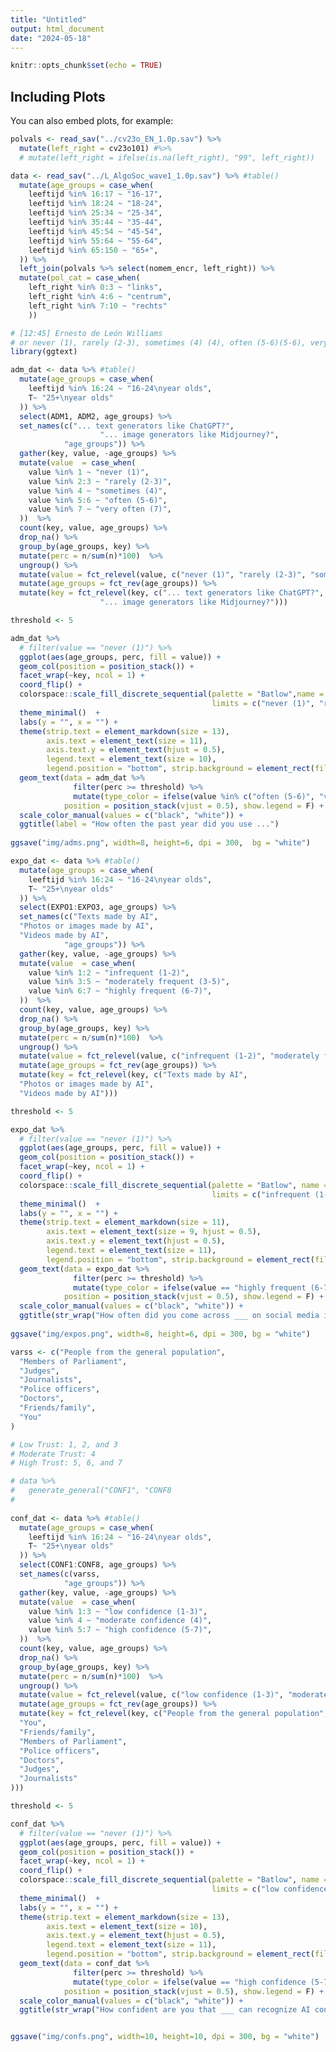 ```yaml
---
title: "Untitled"
output: html_document
date: "2024-05-18"
---
```


```r
knitr::opts_chunk$set(echo = TRUE)
```




## Including Plots

You can also embed plots, for example:

```r
polvals <- read_sav("../cv23o_EN_1.0p.sav") %>% 
  mutate(left_right = cv23o101) #%>% 
  # mutate(left_right = ifelse(is.na(left_right), "99", left_right))

data <- read_sav("../L_AlgoSoc_wave1_1.0p.sav") %>% #table()
  mutate(age_groups = case_when(
    leeftijd %in% 16:17 ~ "16-17",
    leeftijd %in% 18:24 ~ "18-24",
    leeftijd %in% 25:34 ~ "25-34",
    leeftijd %in% 35:44 ~ "35-44",
    leeftijd %in% 45:54 ~ "45-54",
    leeftijd %in% 55:64 ~ "55-64",
    leeftijd %in% 65:150 ~ "65+",
  )) %>% 
  left_join(polvals %>% select(nomem_encr, left_right)) %>% 
  mutate(pol_cat = case_when(
    left_right %in% 0:3 ~ "links",
    left_right %in% 4:6 ~ "centrum",
    left_right %in% 7:10 ~ "rechts"
    ))


```

```r
# [12:45] Ernesto de León Williams
# or never (1), rarely (2-3), sometimes (4) (4), often (5-6)(5-6), very often (5-6) (7)
library(ggtext)

adm_dat <- data %>% #table()
  mutate(age_groups = case_when(
    leeftijd %in% 16:24 ~ "16-24\nyear olds",
    T~ "25+\nyear olds"
  )) %>%
  select(ADM1, ADM2, age_groups) %>% 
  set_names(c("... text generators like ChatGPT?", 
                    "... image generators like Midjourney?",
            "age_groups")) %>% 
  gather(key, value, -age_groups) %>% 
  mutate(value  = case_when(
    value %in% 1 ~ "never (1)",
    value %in% 2:3 ~ "rarely (2-3)",
    value %in% 4 ~ "sometimes (4)",
    value %in% 5:6 ~ "often (5-6)",
    value %in% 7 ~ "very often (7)",
  ))  %>% 
  count(key, value, age_groups) %>% 
  drop_na() %>% 
  group_by(age_groups, key) %>% 
  mutate(perc = n/sum(n)*100)  %>% 
  ungroup() %>% 
  mutate(value = fct_relevel(value, c("never (1)", "rarely (2-3)", "sometimes (4)", "often (5-6)", "very often (7)") %>% rev)) %>% 
  mutate(age_groups = fct_rev(age_groups)) %>% 
  mutate(key = fct_relevel(key, c("... text generators like ChatGPT?", 
                    "... image generators like Midjourney?")))

threshold <- 5

adm_dat %>% 
  # filter(value == "never (1)") %>% 
  ggplot(aes(age_groups, perc, fill = value)) +
  geom_col(position = position_stack()) +
  facet_wrap(~key, ncol = 1) +
  coord_flip() +
  colorspace::scale_fill_discrete_sequential(palette = "Batlow",name = "Response",
                                             limits = c("never (1)", "rarely (2-3)", "sometimes (4)", "often (5-6)", "very often (7)"), rev = F) +
  theme_minimal()  +
  labs(y = "", x = "") +
  theme(strip.text = element_markdown(size = 13),
        axis.text = element_text(size = 11),
        axis.text.y = element_text(hjust = 0.5),
        legend.text = element_text(size = 10),
        legend.position = "bottom", strip.background = element_rect(fill = "lightgrey", color = NA), title = element_text(hjust = 0.5, size = 15))  +
  geom_text(data = adm_dat %>% 
              filter(perc >= threshold) %>% 
              mutate(type_color = ifelse(value %in% c("often (5-6)", "very often (7)"), "black", "white")), aes(label = paste0(round(perc),"%"), color = type_color),
            position = position_stack(vjust = 0.5), show.legend = F) +
  scale_color_manual(values = c("black", "white")) +
  ggtitle(label = "How often the past year did you use ...")
  
ggsave("img/adms.png", width=8, height=6, dpi = 300,  bg = "white")
```




```r

expo_dat <- data %>% #table()
  mutate(age_groups = case_when(
    leeftijd %in% 16:24 ~ "16-24\nyear olds",
    T~ "25+\nyear olds"
  )) %>%
  select(EXPO1:EXPO3, age_groups) %>% 
  set_names(c("Texts made by AI",
  "Photos or images made by AI",
  "Videos made by AI",
            "age_groups")) %>% 
  gather(key, value, -age_groups) %>% 
  mutate(value  = case_when(
    value %in% 1:2 ~ "infrequent (1-2)",
    value %in% 3:5 ~ "moderately frequent (3-5)",
    value %in% 6:7 ~ "highly frequent (6-7)",
  ))  %>% 
  count(key, value, age_groups) %>% 
  drop_na() %>% 
  group_by(age_groups, key) %>% 
  mutate(perc = n/sum(n)*100)  %>% 
  ungroup() %>% 
  mutate(value = fct_relevel(value, c("infrequent (1-2)", "moderately frequent (3-5)", "highly frequent (6-7)") %>% rev)) %>% 
  mutate(age_groups = fct_rev(age_groups)) %>% 
  mutate(key = fct_relevel(key, c("Texts made by AI",
  "Photos or images made by AI",
  "Videos made by AI")))

threshold <- 5

expo_dat %>% 
  # filter(value == "never (1)") %>% 
  ggplot(aes(age_groups, perc, fill = value)) +
  geom_col(position = position_stack()) +
  facet_wrap(~key, ncol = 1) +
  coord_flip() +
  colorspace::scale_fill_discrete_sequential(palette = "Batlow", name = "Response",
                                             limits = c("infrequent (1-2)", "moderately frequent (3-5)", "highly frequent (6-7)"), rev = F) +
  theme_minimal()  +
  labs(y = "", x = "") +
  theme(strip.text = element_markdown(size = 11),
        axis.text = element_text(size = 9, hjust = 0.5),
        axis.text.y = element_text(hjust = 0.5),
        legend.text = element_text(size = 11),
        legend.position = "bottom", strip.background = element_rect(fill = "lightgrey", color = NA), title = element_text(hjust = 0.5, size = 12))  +
  geom_text(data = expo_dat %>% 
              filter(perc >= threshold) %>% 
              mutate(type_color = ifelse(value == "highly frequent (6-7)", "black", "white")), aes(label = paste0(round(perc),"%"), color = type_color),
            position = position_stack(vjust = 0.5), show.legend = F) +
  scale_color_manual(values = c("black", "white")) +
  ggtitle(str_wrap("How often did you come across ___ on social media in the past year?", 80))
  
ggsave("img/expos.png", width=8, height=6, dpi = 300, bg = "white")

```




```r

varss <- c("People from the general population",
  "Members of Parliament",
  "Judges",
  "Journalists",
  "Police officers",
  "Doctors",
  "Friends/family",
  "You"
)

# Low Trust: 1, 2, and 3
# Moderate Trust: 4
# High Trust: 5, 6, and 7

# data %>% 
#   generate_general("CONF1", "CONF8
#   
  
conf_dat <- data %>% #table()
  mutate(age_groups = case_when(
    leeftijd %in% 16:24 ~ "16-24\nyear olds",
    T~ "25+\nyear olds"
  )) %>%
  select(CONF1:CONF8, age_groups) %>% 
  set_names(c(varss,
            "age_groups")) %>% 
  gather(key, value, -age_groups) %>% 
  mutate(value  = case_when(
    value %in% 1:3 ~ "low confidence (1-3)",
    value %in% 4 ~ "moderate confidence (4)",
    value %in% 5:7 ~ "high confidence (5-7)",
  ))  %>% 
  count(key, value, age_groups) %>% 
  drop_na() %>% 
  group_by(age_groups, key) %>% 
  mutate(perc = n/sum(n)*100)  %>% 
  ungroup() %>% 
  mutate(value = fct_relevel(value, c("low confidence (1-3)", "moderate confidence (4)", "high confidence (5-7)") %>% rev)) %>% 
  mutate(age_groups = fct_rev(age_groups)) %>% 
  mutate(key = fct_relevel(key, c("People from the general population",
  "You",
  "Friends/family",
  "Members of Parliament",
  "Police officers",
  "Doctors",
  "Judges",
  "Journalists"
)))

threshold <- 5

conf_dat %>% 
  # filter(value == "never (1)") %>% 
  ggplot(aes(age_groups, perc, fill = value)) +
  geom_col(position = position_stack()) +
  facet_wrap(~key, ncol = 1) +
  coord_flip() +
  colorspace::scale_fill_discrete_sequential(palette = "Batlow", name = "Response",
                                             limits = c("low confidence (1-3)", "moderate confidence (4)", "high confidence (5-7)"), rev = F) +
  theme_minimal()  +
  labs(y = "", x = "") +
  theme(strip.text = element_markdown(size = 13),
        axis.text = element_text(size = 10),
        axis.text.y = element_text(hjust = 0.5),
        legend.text = element_text(size = 11),
        legend.position = "bottom", strip.background = element_rect(fill = "lightgrey", color = NA), title = element_text(hjust = 0.5, size = 15))  +
  geom_text(data = conf_dat %>% 
              filter(perc >= threshold) %>% 
              mutate(type_color = ifelse(value == "high confidence (5-7)", "black", "white")), aes(label = paste0(round(perc),"%"), color = type_color),
            position = position_stack(vjust = 0.5), show.legend = F) +
  scale_color_manual(values = c("black", "white")) +
  ggtitle(str_wrap("How confident are you that ___ can recognize AI content?", 80))


ggsave("img/confs.png", width=10, height=10, dpi = 300, bg = "white")

```

